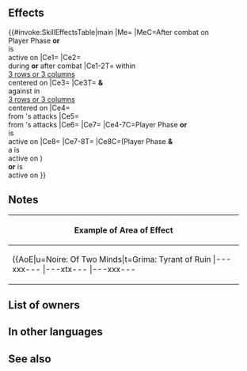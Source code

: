 {{Passive
|name=Blood & Thunder
|type=C
|exclusive=1
|canUseWeapon={{WeaponList|All}}
|canUseMove={{MoveList|All}}
|properties=random_owner
|1name=Blood & Thunder
|alt1name=Blood Thunder
|1tagid=SID_あの世に行くが良い
|1effect=For foes within 3 rows or 3 columns centered on unit, inflicts Atk/Spd/Def/Res-5 and foe suffers +10 damage during combat (excluding area-of-effect Specials), and those foes cannot recover HP during or after combat. (When an effect such as【Feud】is triggered for allies, excluding unit, that effect will also neutralize this skill's "cannot recover HP after combat" effect on their foes.)<br><br>If【Anathema】is active on unit or if unit initiates combat, reduces damage from attacks by 60% (excluding area-of-effect Specials), reduces damage from attacks by an additional 9 (excluding area-of-effect Specials), and neutralizes foe's bonuses, effects that guarantee foe's follow-up attacks, and effects that prevent unit's follow-up attacks during combat, and restores 7 HP to unit after combat.<br><br>If【Anathema】is active on unit or if unit initiates combat and【Penalty】is active on foe, foe cannot trigger Specials during combat (excluding area-of-effect Specials).<br><br>【Feud】<br>Disables all ally skills (excluding unit's) during combat through unit's next action.<br><br>【Anathema】<br>Inflicts Spd/Def/Res-4 on foes within 3 spaces of unit during combat.<br><br>【Penalty】<br>All effects that last "on foe through its next action." Includes penalties inflicted by a skill like Panic or Threaten and negative status effects (preventing counterattacks, restricting movement, or the effects of a skill like Triangle Adept or Guard).
|1cost=300
|1required=-
}}
==Effects==
{{#invoke:SkillEffectsTable|main
|Me={{Eft|Heal|7}}
|MeC=After combat on<br>Player Phase '''or'''<br>{{SEt|Anathema}} is<br>active on {{Tgt|Unit}}
|Ce1={{Eft|Temporary debuffs|Atk/Spd/Def/Res|5}}
|Ce2={{Eft|Prevent Heal}}<br>during '''or''' after combat
|Ce1-2T={{Tgt|Foes}} within<br>[[3 rows or 3 columns]]<br>centered on {{Tgt|Unit}}
|Ce3={{Eft|Damage Boost|10}}
|Ce3T={{Tgt|Unit}} '''&''' {{Tgt|Allies}}<br>against {{Tgt|Foes}} in<br>[[3 rows or 3 columns]]<br>centered on {{Tgt|Unit}}
|Ce4={{Eft|Damage Reduction|60%}}<br>from {{Tgt|Foe}}'s attacks
|Ce5={{Eft|Damage Reduction|9}}<br>from {{Tgt|Foe}}'s attacks
|Ce6={{Eft|Neutralize Prevent Follow-Ups}}
|Ce7={{Eft|Neutralize Bonuses}}
|Ce4-7C=Player Phase '''or'''<br>{{SEt|Anathema}} is<br>active on {{Tgt|Unit}}
|Ce8={{Eft|Prevent Specials|[[Combat Specials]]}}
|Ce7-8T={{Tgt|Foe}}
|Ce8C=(Player Phase '''&'''<br>a {{Kp|Penalty}} is<br>active on {{Tgt|Foe}})<br>'''or''' {{SEt|Anathema}} is<br>active on {{Tgt|Unit}}
}}

==Notes==
{{Temporary debuffs}}
{{FlatDamageBoost|10}}
{{Prevent healing}}
{{FoesCombatEffect|temporary debuffs and prevent healing effects}}
{{AlliesCombatEffect|+10 damage boost}}
{{DamagePercentageReduction}}
{{FlatDamageReduction|9}}
{{Neutralize Bonuses}}
{{Follow-up effect neutralization|preventOnly=1}}
{{Prevent Special|combat}}
{{After combat healing}}
{|class="wikitable default mw-collapsible" 
!Example of Area of Effect
|-
|align="middle" style="max-width:450px;margin:auto"|{{AoE|u=Noire: Of Two Minds|t=Grima: Tyrant of Ruin
|---xxx---
|---xtx---
|---xxx---
|xxxxxxxxx
|xxxxuxxxx
|xxxxxxxxx
|---xxx---
|---xxx---
|---xxx---
}}
|}
==List of owners==
{{Skill Hero List}}
==In other languages==
{{OtherLanguages
|japanese=あの世に行くが良い
|german=Blut und Donner
|spanishEU=Sangre y trueno
|spanishLA=Sangre y truenos
|french=Sang et colère
|italian=Tuoni e fulmini
|chineseTW=下黃泉去吧
|portuguese=Sangue e trovão
}}

==See also==
{{See also skills|cond=(Description LIKE '%【Anathema】%' OR Description LIKE '%cannot trigger specials%') AND Exclusive='1'}}
{{Passives Navbox|C}}